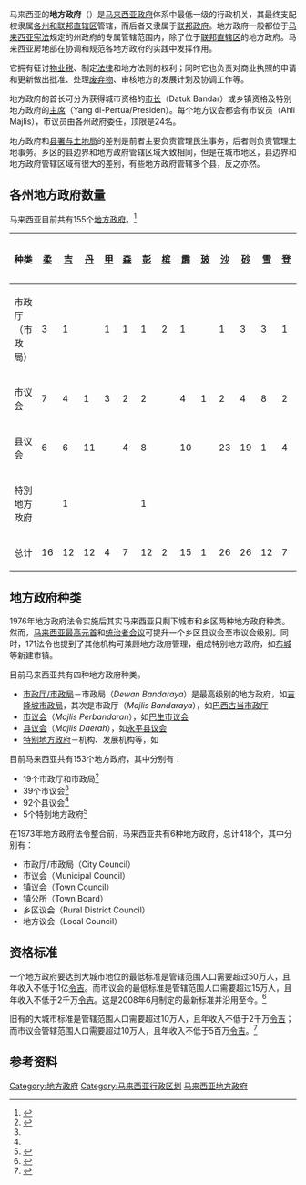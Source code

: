 马来西亚的'''地方政府'''（{{lang|ms|Pihak Berkuasa Tempatan，“PBT”}}）是[[马来西亚政府|马来西亚政府]]体系中最低一级的行政机关，其最终支配权隶属[[马来西亚州属和联邦直辖区|各州和联邦直辖区]]管辖，而后者又隶属于[[马来西亚政府|联邦政府]]。地方政府一般都位于[[马来西亚宪法|马来西亚宪法]]规定的州政府的专属管辖范围内，除了位于[[联邦直辖区|联邦直辖区]]的地方政府。马来西亚房地部在协调和规范各地方政府的实践中发挥作用。

它拥有征讨[[物业税|物业税]]、制定[[法律|法律]]和地方法则的权利；同时它也负责对商业执照的申请和更新做出批准、处理[[垃圾|废弃物]]、审核地方的发展计划及协调工作等。

地方政府的首长可分为获得城市资格的[[市长|市长]]（Datuk Bandar）或乡镇资格及特别地方政府的[[主席|主席]]（Yang di-Pertua/Presiden）。每个地方议会都会有市议员（Ahli Majlis），市议员由各州政府委任，顶限是24名。

地方政府和[[马来西亚县份|县署与土地局]]的差别是前者主要负责管理民生事务，后者则负责管理土地事务。乡区的县边界和地方政府管辖区域大致相同，但是在城市地区，县边界和地方政府管辖区域有很大的差别，有些地方政府管辖多个县，反之亦然。

== 各州地方政府数量 ==
{{main|马来西亚地方政府列表}}
马来西亚目前共有155个[[马来西亚地方政府列表|地方政府]]。<ref>{{cite web |title=JKT - Senarai Nama PBT |url=http://jkt.kpkt.gov.my/bm/main.php?Content=vertsections&SubVertSectionID=51&VertSectionID=31&CurLocation=31&IID=&Page=1 |publisher=Local Government Department of Malaysia |accessdate=7 March 2012 |language=ms |deadurl=yes |archiveurl=https://web.archive.org/web/20120528175331/http://jkt.kpkt.gov.my/bm/main.php?Content=vertsections&SubVertSectionID=51&VertSectionID=31&CurLocation=31&IID=&Page=1 |archivedate=2012-05-28 }}</ref>
{| class=wikitable
|-
! 种类 !! [[柔佛州|柔]] !! [[吉打|吉]] !! [[吉兰丹|丹]] !! [[马六甲|甲]] !! [[森美兰|森]] !! [[彭亨|彭]] !! [[槟城|槟]] !! [[霹靂州|霹]] !! [[玻璃市|玻]] !! [[沙巴|沙]] !! [[砂拉越|砂]] !! [[雪蘭莪|雪]] !! [[登嘉樓|登]] !! [[联邦直辖区|直]] !! 总计
|-
| 市政厅（市政局） || 3 || 1 || || 1 || 1 || 1 || 2 || 1 || || 1 || 3 || 3 || 1 || 1 || 19
|-
| 市议会 || 7 || 4 || 1 || 3 || 2 || 2 ||  || 4 || 1 || 2 || 4 || 8 || 2 || || 40
|-
| 县议会 || 6 || 6 || 11 || || 4 || 8 || || 10 || || 23 || 19 || 1 || 4 || || 92
|-
| 特別地方政府 ||  || 1 || || || || 1 || || || || || || || || 2 || 4
|-
| 总计 || 16 || 12 || 12 || 4 || 7 || 12 || 2 || 15 || 1 || 26 || 26 || 12 || 7 || 3 || 155
|}

== 地方政府种类 ==
1976年地方政府法令实施后其实马来西亚只剩下城市和乡区两种地方政府种类。然而，[[马来西亚最高元首|马来西亚最高元首]]和[[统治者会议|统治者会议]]可提升一个乡区县议会至市议会级别。同时，171法令也提到了其他机构可兼顾地方政府管理，组成特别地方政府，如[[布城|布城]]等新建市镇。

目前马来西亚共有四种地方政府种类。
* [[市政厅_(马来西亚)|市政厅/市政局]]－市政局（''Dewan Bandaraya''）是最高级别的地方政府，如[[吉隆坡市政局|吉隆坡市政局]]，其次是市政厅（''Majlis Bandaraya''），如[[巴西古当市政厅|巴西古当市政厅]]
* [[市议会|市议会]]（''Majlis Perbandaran''），如[[巴生市議會|巴生市议会]]
* [[县议会|县议会]]（''Majlis Daerah''），如[[永平县议会|永平县议会]]
* [[马来西亚地方政府列表#特别地方政府|特别地方政府]]－机构、发展机构等，如{{tsl|en|Putrajaya Corporation|布城管理局}}

目前马来西亚共有153个地方政府，其中分别有：
* 19个市政厅和市政局<ref name=stat>{{citation|publisher=Ministry of Housing and Local Government|title=Statistics|url=http://jkt.kpkt.gov.my/bm/main.php?Content=vertsections&SubVertSectionID=50&VertSectionID=31&CurLocation=31&IID=|date=2011-02-24|accessdate=2011-02-24|deadurl=yes|archiveurl=https://web.archive.org/web/20110722232917/http://jkt.kpkt.gov.my/bm/main.php?Content=vertsections&SubVertSectionID=50&VertSectionID=31&CurLocation=31&IID=|archivedate=2011-07-22}}</ref>
* 39个市议会<ref name="stat" />
* 92个县议会<ref name="stat" />
* 5个特别地方政府<ref>{{Citation|publisher=Ministry of Housing and Local Government|url=http://jkt.kpkt.gov.my/bm/main.php?Content=vertsections&SubVertSectionID=54&VertSectionID=31&CurLocation=31&IID=&Page=1|accessdate=2011-02-24|date=2011-01-06|title=Senarai Modified PBT|deadurl=yes|archiveurl=https://web.archive.org/web/20120320180938/http://jkt.kpkt.gov.my/bm/main.php?Content=vertsections&SubVertSectionID=54&VertSectionID=31&CurLocation=31&IID=&Page=1|archivedate=2012-03-20}}</ref>

在1973年地方政府法令整合前，马来西亚共有6种地方政府，总计418个，其中分别有：
* 市政厅/市政局（City Council）
* 市议会（Municipal Council）
* 镇议会（Town Council）
* 镇公所（Town Board）
* 乡区议会（Rural District Council）
* 地方议会（Local Council）

==资格标准==
{{see also|马来西亚城市列表}}
一个地方政府要达到大城市地位的最低标准是管辖范围人口需要超过50万人，且年收入不低于1亿[[令吉|令吉]]。而市议会的最低标准是管辖范围人口需要超过15万人，且年收入不低于2千万[[令吉|令吉]]。这是2008年6月制定的最新标准并沿用至今。<ref name="criteria">{{cite web|url=http://jkt.kpkt.gov.my/english.php/pages/view/12|title=Criteria Status for Local Authority|date=2011-06-30|publisher=Local Government Department|accessdate=2012-04-24|archiveurl=https://web.archive.org/web/20150715143710/http://jkt.kpkt.gov.my/english.php/pages/view/12|archivedate=2015-07-15|dead-url=no}}</ref>

旧有的大城市标准是管辖范围人口需要超过10万人，且年收入不低于2千万[[令吉|令吉]]；而市议会管辖范围人口需要超过10万人，且年收入不低于5百万[[令吉|令吉]]。<ref name="faq">{{cite web|url=http://www.mpsepang.gov.my/faq|title=Frequently Asked Questions|publisher=Sepang Municipal Council|accessdate=2012-04-24|deadurl=yes|archiveurl=https://web.archive.org/web/20091022093156/http://www.mpsepang.gov.my/faq|archivedate=2009-10-22}}</ref>

==参考资料==
{{Portal box|马来西亚}}
{{reflist|2}}
{{亚洲题目|地方政府}}
[[Category:地方政府|Category:地方政府]]
[[Category:马来西亚行政区划|Category:马来西亚行政区划]]
[[Category:马来西亚地方政府|]]